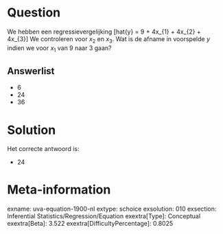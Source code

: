 Question
========

We hebben een regressievergelijking [hat{y} = 9 + 4x_{1} +
4x_{2} + 4x_{3}] We controleren voor *x*~2~ en *x*~3~. Wat is de
afname in voorspelde *y* indien we voor *x*~1~ van 9 naar 3 gaan?


Answerlist
----------

* 6
* 24
* 36

Solution
========

Het correcte antwoord is: 

* 24

Meta-information
================
exname: uva-equation-1900-nl
extype: schoice
exsolution: 010
exsection: Inferential Statistics/Regression/Equation
exextra[Type]: Conceptual
exextra[Beta]: 3.522
exextra[DifficultyPercentage]: 0.8025
